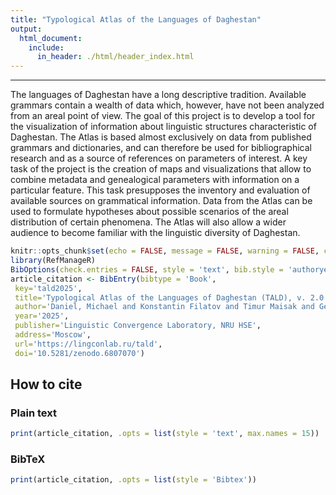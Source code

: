 ```yaml
---
title: "Typological Atlas of the Languages of Daghestan"
output:
  html_document:
    include:
      in_header: ./html/header_index.html
---
```


***

The languages of Daghestan have a long descriptive tradition. Available grammars contain a wealth of data which, however, have not been analyzed from an areal point of view. The goal of this project is to develop a tool for the visualization of information about linguistic structures characteristic of Daghestan. The Atlas is based almost exclusively on data from published grammars and dictionaries, and can therefore be used for bibliographical research and as a source of references on parameters of interest. A key task of the project is the creation of maps and visualizations that allow to combine metadata and genealogical parameters with information on a particular feature. This task presupposes the inventory and evaluation of available sources on grammatical information. Data from the Atlas can be used to formulate hypotheses about possible scenarios of the areal distribution of certain phenomena. The Atlas will also allow a wider audience to become familiar with the linguistic diversity of Daghestan.

```r
knitr::opts_chunk$set(echo = FALSE, message = FALSE, warning = FALSE, comment = '')
library(RefManageR)
BibOptions(check.entries = FALSE, style = 'text', bib.style = 'authoryear')
article_citation <- BibEntry(bibtype = 'Book', 
 key='tald2025',
 title='Typological Atlas of the Languages of Daghestan (TALD), v. 2.0.0',
 author='Daniel, Michael and Konstantin Filatov and Timur Maisak and George Moroz and Timofey Mukhin and Chiara Naccarato and Samira Verhees',
 year='2025',
 publisher='Linguistic Convergence Laboratory, NRU HSE',
 address='Moscow',
 url='https://lingconlab.ru/tald',
 doi='10.5281/zenodo.6807070')
```

## How to cite {.tabset .tabset-fade .tabset-pills} 

### Plain text
```r
print(article_citation, .opts = list(style = 'text', max.names = 15))
```

### BibTeX

```r
print(article_citation, .opts = list(style = 'Bibtex'))
```
